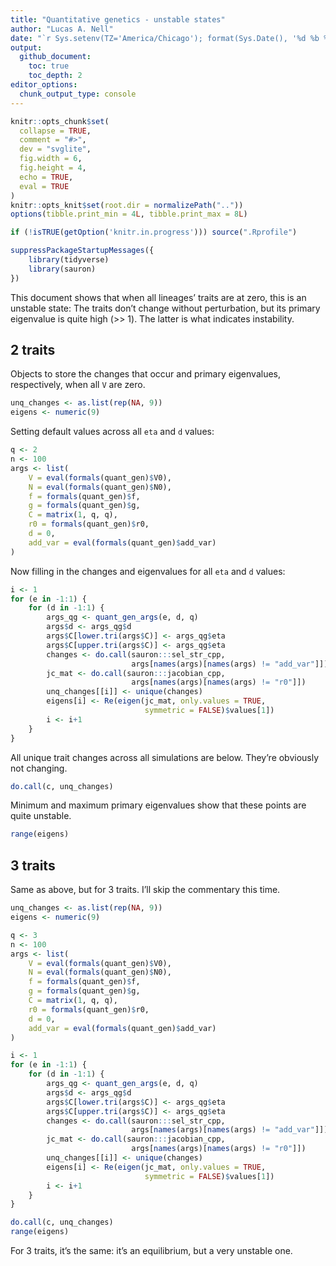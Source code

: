 ```yaml
---
title: "Quantitative genetics - unstable states"
author: "Lucas A. Nell"
date: "`r Sys.setenv(TZ='America/Chicago'); format(Sys.Date(), '%d %b %Y')`"
output:
  github_document:
    toc: true
    toc_depth: 2
editor_options: 
  chunk_output_type: console
---
```


```r
knitr::opts_chunk$set(
  collapse = TRUE,
  comment = "#>",
  dev = "svglite", 
  fig.width = 6,
  fig.height = 4,
  echo = TRUE,
  eval = TRUE
)
knitr::opts_knit$set(root.dir = normalizePath(".."))
options(tibble.print_min = 4L, tibble.print_max = 8L)
```

```r
if (!isTRUE(getOption('knitr.in.progress'))) source(".Rprofile")
```

```r
suppressPackageStartupMessages({
    library(tidyverse)
    library(sauron)
})
```


This document shows that when all lineages' traits are at zero, this is an unstable state:
The traits don't change without perturbation, but its primary eigenvalue is quite high
(>> 1).
The latter is what indicates instability.


## 2 traits

Objects to store the changes that occur and primary eigenvalues, respectively,
when all `V` are zero.

```r
unq_changes <- as.list(rep(NA, 9))
eigens <- numeric(9)
```

Setting default values across all `eta` and `d` values:

```r
q <- 2
n <- 100
args <- list(
    V = eval(formals(quant_gen)$V0),
    N = eval(formals(quant_gen)$N0),
    f = formals(quant_gen)$f,
    g = formals(quant_gen)$g,
    C = matrix(1, q, q),
    r0 = formals(quant_gen)$r0,
    d = 0,
    add_var = eval(formals(quant_gen)$add_var)
)
```

Now filling in the changes and eigenvalues for  all `eta` and `d` values:

```r
i <- 1
for (e in -1:1) {
    for (d in -1:1) {
        args_qg <- quant_gen_args(e, d, q)
        args$d <- args_qg$d
        args$C[lower.tri(args$C)] <- args_qg$eta
        args$C[upper.tri(args$C)] <- args_qg$eta
        changes <- do.call(sauron:::sel_str_cpp, 
                           args[names(args)[names(args) != "add_var"]])
        jc_mat <- do.call(sauron:::jacobian_cpp, 
                           args[names(args)[names(args) != "r0"]])
        unq_changes[[i]] <- unique(changes)
        eigens[i] <- Re(eigen(jc_mat, only.values = TRUE, 
                              symmetric = FALSE)$values[1])
        i <- i+1
    }
}
```

All unique trait changes across all simulations are below. They're obviously not changing.

```r
do.call(c, unq_changes)
```


Minimum and maximum primary eigenvalues show that these points are quite unstable.

```r
range(eigens)
```



## 3 traits

Same as above, but for 3 traits. I'll skip the commentary this time.


```r
unq_changes <- as.list(rep(NA, 9))
eigens <- numeric(9)

q <- 3
n <- 100
args <- list(
    V = eval(formals(quant_gen)$V0),
    N = eval(formals(quant_gen)$N0),
    f = formals(quant_gen)$f,
    g = formals(quant_gen)$g,
    C = matrix(1, q, q),
    r0 = formals(quant_gen)$r0,
    d = 0,
    add_var = eval(formals(quant_gen)$add_var)
)

i <- 1
for (e in -1:1) {
    for (d in -1:1) {
        args_qg <- quant_gen_args(e, d, q)
        args$d <- args_qg$d
        args$C[lower.tri(args$C)] <- args_qg$eta
        args$C[upper.tri(args$C)] <- args_qg$eta
        changes <- do.call(sauron:::sel_str_cpp, 
                           args[names(args)[names(args) != "add_var"]])
        jc_mat <- do.call(sauron:::jacobian_cpp, 
                           args[names(args)[names(args) != "r0"]])
        unq_changes[[i]] <- unique(changes)
        eigens[i] <- Re(eigen(jc_mat, only.values = TRUE, 
                              symmetric = FALSE)$values[1])
        i <- i+1
    }
}

do.call(c, unq_changes)
range(eigens)
```

For 3 traits, it's the same: it's an equilibrium, but a very unstable one.

